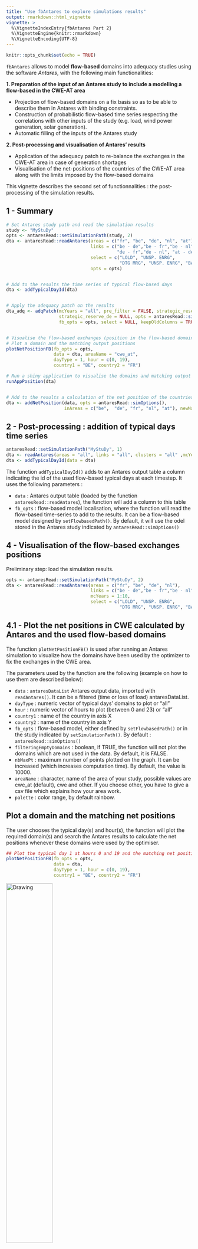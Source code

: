 ```yaml
---
title: "Use fbAntares to explore simulations results"
output: rmarkdown::html_vignette
vignette: >
  %\VignetteIndexEntry{fbAntares Part 2}
  %\VignetteEngine{knitr::rmarkdown}
  %\VignetteEncoding{UTF-8}
---
```

  
```r
knitr::opts_chunk$set(echo = TRUE)
```


``fbAntares`` allows to model **flow-based** domains into adequacy studies using the software *Antares*, with the following main functionalities: 

**1. Preparation of the input of an Antares study to include a modelling a flow-based in the CWE-AT area**

- Projection of flow-based domains on a fix basis  so as to be able to describe them in Antares with binding constraints.
- Construction of probabilistic flow-based time series respecting the correlations with other inputs of the study (e.g. load, wind power generation, solar generation).
- Automatic filling of the inputs of the Antares study 

**2. Post-processing and visualisation of Antares’ results**

- Application of the adequacy patch to re-balance the exchanges in the CWE-AT area in case of generation shortages
- Visualisation of the net-positions of the countries of the CWE-AT area along with the limits imposed by the flow-based domains


This vignette describes the second set of functionnalities : the post-processing of the simulation results.


## 1 - Summary

```r

# Set Antares study path and read the simulation results
study <- "MyStuDy"
opts <- antaresRead::setSimulationPath(study, 2)
dta <- antaresRead::readAntares(areas = c("fr", "be", "de", "nl", "at"),
                                links = c("be - de","be - fr","be - nl",
                                          "de - fr","de - nl", "at - de"), mcYears = 1:10,
                                select = c("LOLD", "UNSP. ENRG",
                                           "DTG MRG", "UNSP. ENRG", "BALANCE", "FLOW LIN."),
                                opts = opts)


# Add to the results the time series of typical flow-based days
dta <- addTypicalDayId(dta)


# Apply the adequacy patch on the results
dta_adq <- adqPatch(mcYears = "all", pre_filter = FALSE, strategic_reserve_be = NULL,
                    strategic_reserve_de = NULL, opts = antaresRead::simOptions(),
                    fb_opts = opts, select = NULL, keepOldColumns = TRUE)


# Visualise the flow-based exchanges (position in the flow-based domains) 
# Plot a domain and the matching output positions
plotNetPositionFB(fb_opts = opts,
                  data = dta, areaName = "cwe_at",
                  dayType = 1, hour = c(0, 19),
                  country1 = "BE", country2 = "FR")

# Run a shiny application to visualise the domains and matching output positions
runAppPosition(dta)


# Add to the results a calculation of the net position of the countries within an area (by default, position in CWE)
dta <- addNetPosition(data, opts = antaresRead::simOptions(), 
                      inAreas = c("be",  "de", "fr", "nl", "at"), newName = "_CWEAt")


```



## 2 - Post-processing : addition of typical days time series
```r

antaresRead::setSimulationPath("MyStuDy", 1)
dta <- readAntares(areas = "all", links = "all", clusters = "all" ,mcYears = 1:10)
dta <- addTypicalDayId(data = dta)
```

The function ``addTypicalDayId()`` adds to an Antares output table a column indicating the id of the used flow-based typical days at each timestep. It uses the following parameters : 

* ``data`` : Antares output table (loaded by the function ``antaresRead::readAntares``), the function will add a column to this table
* ``fb_opts`` : flow-based model localisation, where the function will read the flow-based time-series to add to the results. It can be a flow-based model designed by ``setFlowbasedPath()``. By default, it will use the odel stored in the Antares study indicated by ``antaresRead::simOptions()``


<!-- ## 3 - Application of the adequacy patch -->
<!-- ## 3.1 - Why the adequacy patch? -->
<!-- Although it is applied as a post-processing for Antares, the adequacy patch is in reality an integral part of the market coupling algorithm. -->

<!-- This patch intervenes in case of unsupplied energy : the optimal situation will be the one reducing the maximum amount of unsupplied energy in the whole interconnected areas and this may lead to increasing the unsupplied energy in some areas (countries exporting while in loss of load situation for example). The aim of the patch is to move from the optimal situation at CWE perimeter to a solution splitting the effort in a « fair » way. -->

<!-- This function is a post-processing of Antares results (optimisation algorithm), its aim is to re-compute the net positions (exports - imports) in the CWE area while :  -->

<!-- * Respecting the flow-based domain limits -->
<!-- * Having for each country imports proportionnal to the amount of unsupplied energy without exchanges -->

<!-- Example : Area "fr" is exporting while having unsupplied energy. After the post-processing, it is exporting only the volume it can to reduce area "be" 's unsupplied energy without endangering its own safety.  -->

<!-- <img src="ex_adq_patch.png" alt="Drawing" style="width: 100%; height: 100%"> -->


<!-- ## 3.2 - Application of the adequacy patch -->
<!-- ```{r, eval=FALSE} -->
<!-- opts <- antaresRead::setSimulationPath("MyStuDy", 2) -->
<!-- dta <- adqPatch(mcYears = "all", pre_filter = FALSE, strategic_reserve_be = NULL, -->
<!--                 strategic_reserve_de = NULL, opts = antaresRead::simOptions(), -->
<!--                 fb_opts = opts, select = NULL, keepOldColumns = TRUE) -->
<!-- ## or -->
<!-- dta <- adqPatch(fb_opts = opts) -->
<!-- ``` -->

<!-- The ``adqPatch()`` function applies a post-processing on an Antares study output. It loads the results of the study indicated by ``antaresRead::setSimulationPath()`` and selects the times with unsupplied energy to apply the patch optimisation algorithm described above. -->
<!-- By default, the function returns the results for all the MC years : -->

<!-- * areas be, de, fr and nl : BALANCE, LOLD, UNSP. ENRG, DTG MRG -->
<!-- * links be - de, be - fr, be - nl, de - fr, de - nl :  FLOW LIN. -->

<!-- It uses the following parameters : -->

<!-- * ``mcYears`` : selection of MC years to apply the patch on. By default, the value is "all". -->
<!-- * ``pre_filter`` : boolean,  if TRUE, the function selects (by reading annual results) the mcYears during which there is at least one hour of loss of load before applying the adequacy patch, the other years are not loaded and will not appear in the results of the function. By default, the value is FALSE. -->
<!-- * ``strategic_reserve_be`` : name of the area representing the strategic reserve of be, by default NULL. -->
<!-- * ``strategic_reserve_de`` : name of the area representing the strategic reserve of de, by default NULL. -->
<!-- * ``select`` : names of additionnal output colums to have in the results (other than the ones quoted above). These columns are directly loaded from Antares, unchanged. -->
<!-- * ``opts`` : Antares study, indicated by the function ``antaresRead::setSimulationPath()`` -->
<!-- * ``fb_opts`` : simulation parameters returned by the function ``setSimulationPath()`` or flow-based model path obtained with the function ``setFlowbasedPath()``. By default, the value is indicated by ``antaresRead::simOptions()`` -->
<!-- * ``keepOldColumns`` : boolean, if TRUE, the initial columns modified by the adequacy patch are also displayed after the post-processing. By default, the value is TRUE. -->



## 4 - Visualisation of the flow-based exchanges positions
Preliminary step: load the simulation results.

```r
opts <- antaresRead::setSimulationPath("MyStuDy", 2)
dta <- antaresRead::readAntares(areas = c("fr", "be", "de", "nl"),
                                links = c("be - de","be - fr","be - nl","de - fr","de - nl"), 
                                mcYears = 1:10,
                                select = c("LOLD", "UNSP. ENRG",
                                           "DTG MRG", "UNSP. ENRG", "BALANCE", "FLOW LIN."))
```

## 4.1 - Plot the net positions in CWE calculated by Antares and the used flow-based domains

The function ``plotNetPositionFB()`` is used after running an Antares simulation to visualize how the domains have been used by the optimizer to fix the exchanges in the CWE area.

The parameters used by the function are the following (example on how to use them are described below):

* ``data`` : ``antaresDataList`` Antares output data, imported with ``readAntares()``. It can be a filtered (time or loss of load) antaresDataList.
* ``dayType`` : numeric vector of typical days' domains to plot or "all"
* ``hour`` : numeric vector of hours to plot (between 0 and 23) or "all"
* ``country1`` : name of the country in axis X
* ``country2`` : name of the country in axis Y
* ``fb_opts`` : flow-based model, either defined by ``setFlowbasedPath()`` or in the study indicated by ``setSimulationPath()``. By default : ``antaresRead::simOptions()``
* ``filteringEmptyDomains`` : boolean, if TRUE, the function will not plot the domains which are not used in the data. By default, it is FALSE.
* ``nbMaxPt`` : maximum number of points plotted on the graph. It can be increased (which increases computation time). By default, the value is 10000.
* ``areaName`` : character, name of the area of your study, possible values are
cwe_at (default), cwe and other. If you choose other, you have to give a csv file
which explains how your area work.
* ``palette`` : color range, by default rainbow.


## Plot a domain and the matching net positions
The user chooses the typical day(s) and hour(s), the function will plot the required domain(s) and search the Antares results to calculate the net positions whenever these domains were used by the optimiser. 

```r
## Plot the typical day 1 at hours 0 and 19 and the matching net positions on a Belgium-France graph
plotNetPositionFB(fb_opts = opts,
                  data = dta,
                  dayType = 1, hour = c(0, 19),
                  country1 = "BE", country2 = "FR")
```

<img src="GraphAfterAntaresSim.png" alt="Drawing" style="width: 50%; height: 50%">


```r
## Plot the three typical days of summer at hour 19 and the matching net positions
plotNetPositionFB(fb_opts = opts,
                  data = dta,
                  dayType = c(1,2,3), hour = c(19),
                  country1 = "BE", country2 = "FR")
```

<img src="GraphAfterAntaresSim2.png" alt="Drawing" style="width: 50%; height: 50%">

## Select a date (or mcYear...) and plot the matching domains
By default, the function draws all the times matching the domains in the entire results table. It is then possible to filter the input table. If so, the parameter ``filteringEmptyDomains`` can be set to TRUE and the parameters ``dayType`` and ``hour`` to ALL. The function will then try and print all the domains, but actually keep only the ones used in the table.

```r
## Plot only one time, without knowing the used flow-based domain
dta$areas <- dta$areas[timeId == 5659,]
plotNetPositionFB(fb_opts = opts,
                  data = dta, areaName = "cwe_at",
                  dayType = "all", hour = "all",
                  filteringEmptyDomains = TRUE,
                  country1 = "FR", country2 = "DE")
```

<img src="filterTimeId.png" alt="Drawing" style="width: 50%; height: 50%">

## Filtering example : plot the net positions of situations of unsupplied energy
Because of the format of the Antares data table, some caution must be observed when filtering it. For example, to keep only the situations where there is unsupplied energy, one must keep all the rows representing this specific time.
Example :
```r
## An exemple of authorized filter :
idC <- c(antaresRead::getIdCols(dta$areas))
idC <- idC[idC!="area"]
LOLD <- dta$areas[,lapply(.SD, sum), by = idC, .SDcols = "LOLD"]
LOLD <- LOLD[LOLD!=0]
LOLD[,LOLD := NULL]

# Merge to filter data
dta$areas <- merge(dta$areas, LOLD, by =  idC)
## End filter


## plot domains
plotNetPositionFB(fb_opts = opts,
                  data = dta,
                  dayType = "all", hour = c(19),
                  country1 = "BE", country2 = "FR", filteringEmptyDomains = TRUE)

```
<img src="GraphAfterAntaresSim3.png" alt="Drawing" style="width: 50%; height: 50%">


## 4.2 - Run a shiny application to visualise the net positions calculated by Antares and the flow-based domains

One can also visualise the net positions graphs in a shiny application launched with ``runAppPosition``. Threee parameters only are used (``data``, ``fb_opts`` and country_list), the others are available directly in the app.

```r
runAppPosition(dta)
```
<img src="runAppPosition.png" alt="Drawing" style="width: 100%; height: 100%">

The same filters can also be applied beforehand to select only timesteps with unsupplied energy.


## 5 - Post-processing : addition of the exchange position
```r
opts <- antaresRead::setSimulationPath("MyStuDy", 2)
data <- readAntares(area = "all", links = "all", mcYears = 1)

##Add net position for CWE
data <- addNetPosition(data, opts)

##Add net position for CWE+AT
data <- addNetPosition(data, opts
                       inAreas = c("be", "de", "fr", "nl", "at"), newName = "_CWEAt")
```

The function ``addNetPosition()`` adds to an Antares output table a column calculating the net position of areas within an interconnected group of areas, based on the exchanged flows. This can be used for flow-based calculation (to get net positions in the CWE perimeter). It uses the following parameters :

* ``data`` :  Antares output table (loaded by the function ``antaresRead::readAntares()``), the function will add a column to this table
* ``opts`` : simulation parameters returned by the function ``setSimulationPath()``: this represents the directory of the Antares study. The default path is indicated by ``antaresRead::simOptions()``.
* ``inAreas`` :  lists of areas belonging to the perimeter, whose exchanges are going to be taken into account in the balance calculation. All links connecting two areas in this list are taken into account, the links connected to only one area (or none) are ignored. By default, the list is c("be", "de", "fr", "nl"), the calculation is carried out on the CWE perimeter.
* ``newName`` : suffix added to the calculated column name. By default, it is "_CWE".


<!-- ## 6 - Post-processing : adequacy patch in h5 format -->
<!-- The funtion ``adqH5()`` enables to apply the adequacy patch on a simulation in h5 format and returns the results in the same format. The plot functions and application can be used on an h5 file. -->

<!-- ```{r, eval=FALSE} -->
<!-- ## Select the Antares simulation -->
<!-- # Select the output in a classic format -->
<!-- opts <- antaresRead::setSimulationPath("MyStuDy",2) -->
<!-- # Write the study in h5 format -->
<!-- antaresRead::writeAntaresH5() -->
<!-- # Select the simulation now in an h5 file -->
<!-- opts <- antaresRead::setSimulationPath("MyNewStudy",1) -->


<!-- ## Select the flow-based model to use. The function setFlowbasedPath can also be used -->
<!-- fb_opts = antaresRead::setSimulationPath("MyOldStudy", 2) -->


<!-- ## Apply the adequacy patch -->
<!-- adqH5(opts = opts, fb_opts = fb_opts, -->
<!--       strategic_reserve_be = NULL, strategic_reserve_de = NULL) -->


<!-- ## Set alias for an easy read of the file afterwards -->
<!-- setAlias("adqPatch", "Alias for adqPatch", c("LOLD_ADQPatch", -->
<!--                                              "UNSP. ENRG_ADQPatch", "DTG MRG_ADQPatch", -->
<!--                                              "UNSP. ENRG_ADQPatch", "BALANCE_ADQPatch", -->
<!--                                              "FLOW LIN._ADQPatch", -->
<!--                                              "areas", "links")) -->
<!-- ## Read the results of the patch with alias -->
<!-- readAntares(select = "adqPatch", opts = opts, mcYears = 1) -->

<!-- ``` -->

<!-- The function has only a few parameters : -->

<!-- * ``opts`` : the designation of the Antares simulation, it must indicate an output in h5 format. These parameters are returned by the function ``setSimulationPath()``. The default path is indicated by ``antaresRead::simOptions()``. -->
<!-- * ``fb_opts`` : the flow-based model to use. Simulation parameters returned by the function setSimulationPath or flow-based model path obtained with the function ``setFlowbasedPath()``. By default, the value is indicated by ``antaresRead::simOptions()`` -->
<!-- * ``strategic_reserve_be`` : name of the area representing the strategic reserve of be, by default NULL. -->
<!-- * ``strategic_reserve_de`` : name of the area representing the strategic reserve of de, by default NULL. -->

<!-- In the h5 file, all the columns are automatically kept, including the columns of results before adequacy patch (parameter keepOldColumn in the function ``adqPatch()`` to TRUE). It is furthermost impossible to select only a few MC years to apply the patch on, or to use the pre-filter parameter.  -->

